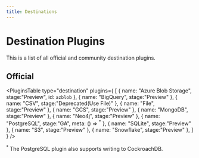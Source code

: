 ```yaml
---
title: Destinations
---
```



# Destination Plugins

This is a list of all official and community destination plugins.

## Official

<PluginsTable
    type="destination"
    plugins={
        [
            { name: "Azure Blob Storage", stage:"Preview", id: `azblob` },
            { name: "BigQuery", stage:"Preview" },
            { name: "CSV", stage:"Deprecated(Use File)" },
            { name: "File", stage:"Preview" },
            { name: "GCS", stage:"Preview" },
            { name: "MongoDB", stage:"Preview" },
            { name: "Neo4j", stage:"Preview" },
            { name: "PostgreSQL", stage:"GA", meta: () => <sup>*</sup> },
            { name: "SQLite", stage:"Preview" },
            { name: "S3", stage:"Preview" },
            { name: "Snowflake", stage:"Preview" },
        ]
    }
/>

<sup>*</sup> The PostgreSQL plugin also supports writing to CockroachDB.
